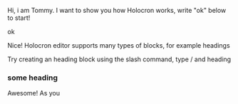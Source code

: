 Hi, i am Tommy. I want to show you how Holocron works, write "ok" below to start!

ok

Nice! Holocron editor supports many types of blocks, for example headings

Try creating an heading block using the slash command, type / and heading

### some heading

Awesome! As you 